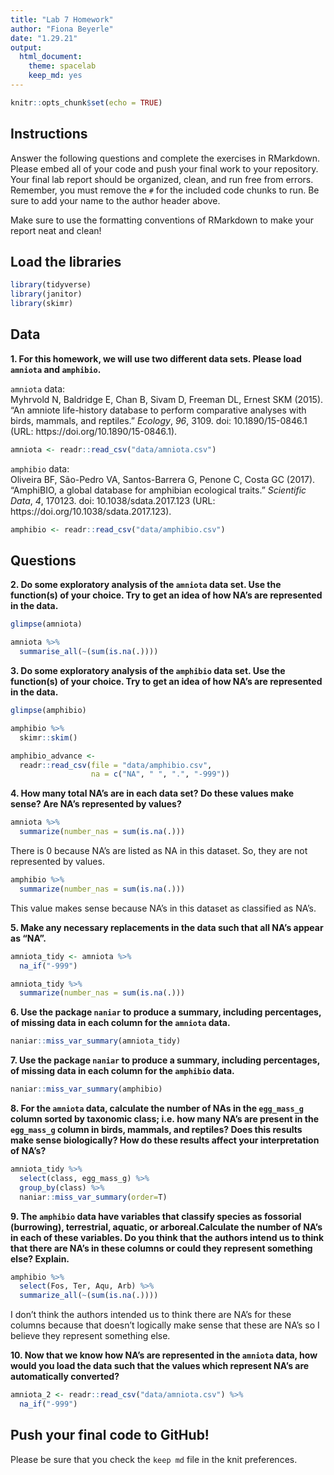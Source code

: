 ```yaml
---
title: "Lab 7 Homework"
author: "Fiona Beyerle"
date: "1.29.21"
output:
  html_document: 
    theme: spacelab
    keep_md: yes
---
```


```r
knitr::opts_chunk$set(echo = TRUE)
```

## Instructions
Answer the following questions and complete the exercises in RMarkdown. Please embed all of your code and push your final work to your repository. Your final lab report should be organized, clean, and run free from errors. Remember, you must remove the `#` for the included code chunks to run. Be sure to add your name to the author header above.  

Make sure to use the formatting conventions of RMarkdown to make your report neat and clean!  

## Load the libraries
```r
library(tidyverse)
library(janitor)
library(skimr)
``` 

## Data
**1. For this homework, we will use two different data sets. Please load `amniota` and `amphibio`.**  

`amniota` data:  
Myhrvold N, Baldridge E, Chan B, Sivam D, Freeman DL, Ernest SKM (2015). “An amniote life-history
database to perform comparative analyses with birds, mammals, and reptiles.” _Ecology_, *96*, 3109.
doi: 10.1890/15-0846.1 (URL: https://doi.org/10.1890/15-0846.1).
```r
amniota <- readr::read_csv("data/amniota.csv")
```

`amphibio` data:  
Oliveira BF, São-Pedro VA, Santos-Barrera G, Penone C, Costa GC (2017). “AmphiBIO, a global database
for amphibian ecological traits.” _Scientific Data_, *4*, 170123. doi: 10.1038/sdata.2017.123 (URL:
https://doi.org/10.1038/sdata.2017.123).
```r
amphibio <- readr::read_csv("data/amphibio.csv")
```

## Questions  
**2. Do some exploratory analysis of the `amniota` data set. Use the function(s) of your choice. Try to get an idea of how NA's are represented in the data.**  

```r
glimpse(amniota)
```

```r
amniota %>% 
  summarise_all(~(sum(is.na(.))))
```

**3. Do some exploratory analysis of the `amphibio` data set. Use the function(s) of your choice. Try to get an idea of how NA's are represented in the data.**  

```r
glimpse(amphibio)
```

```r
amphibio %>%
  skimr::skim()
```

```r
amphibio_advance <- 
  readr::read_csv(file = "data/amphibio.csv",
                  na = c("NA", " ", ".", "-999"))
```

**4. How many total NA's are in each data set? Do these values make sense? Are NA's represented by values?**   

```r
amniota %>%
  summarize(number_nas = sum(is.na(.)))
```
 There is 0 because NA's are listed as NA in this dataset. So, they are not represented by values. 
 
```r
amphibio %>%
  summarize(number_nas = sum(is.na(.)))
```
 This value makes sense because NA's in this dataset as classified as NA's. 
 
**5. Make any necessary replacements in the data such that all NA's appear as "NA".**   
```r
amniota_tidy <- amniota %>% 
  na_if("-999")
```

```r
amniota_tidy %>% 
  summarize(number_nas = sum(is.na(.)))
```

**6. Use the package `naniar` to produce a summary, including percentages, of missing data in each column for the `amniota` data.**  
```r
naniar::miss_var_summary(amniota_tidy)
```

**7. Use the package `naniar` to produce a summary, including percentages, of missing data in each column for the `amphibio` data.**
```r
naniar::miss_var_summary(amphibio)
```

**8. For the `amniota` data, calculate the number of NAs in the `egg_mass_g` column sorted by taxonomic class; i.e. how many NA's are present in the `egg_mass_g` column in birds, mammals, and reptiles? Does this results make sense biologically? How do these results affect your interpretation of NA's?**  

```r
amniota_tidy %>%
  select(class, egg_mass_g) %>%
  group_by(class) %>%
  naniar::miss_var_summary(order=T)
```

**9. The `amphibio` data have variables that classify species as fossorial (burrowing), terrestrial, aquatic, or arboreal.Calculate the number of NA's in each of these variables. Do you think that the authors intend us to think that there are NA's in these columns or could they represent something else? Explain.**
```r
amphibio %>%
  select(Fos, Ter, Aqu, Arb) %>%
  summarize_all(~(sum(is.na(.))))
```
I don't think the authors intended us to think there are NA's for these columns because that doesn't logically make sense that these are NA's so I believe they represent something else. 

**10. Now that we know how NA's are represented in the `amniota` data, how would you load the data such that the values which represent NA's are automatically converted?**
```r
amniota_2 <- readr::read_csv("data/amniota.csv") %>%
  na_if("-999")
```

## Push your final code to GitHub!
Please be sure that you check the `keep md` file in the knit preferences.  